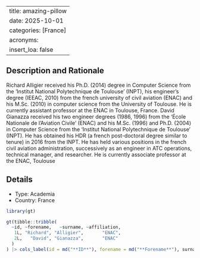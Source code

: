
---
title: amazing-pillow
date: 2025-10-01
categories: [France]
acronyms:
  insert_loa: false
---

## Description and Rationale

Richard Alligier received his Ph.D. (2014) degree in Computer Science from the ‘Institut National Polytechnique de Toulouse’ (INPT), his engineer’s degree (IEEAC, 2010) from the french university of civil aviation (ENAC) and his M.Sc. (2010) in computer science from the University of Toulouse. He is currently assistant professor at the ENAC in Toulouse, France. David Gianazza received his two engineer degrees (1986, 1996) from the ‘École Nationale de l’Aviation Civile’ (ENAC) and his M.Sc. (1996) and Ph.D. (2004) in Computer Science from the ‘Institut National Polytechnique de Toulouse’ (INPT). He has obtained his HDR (a french post-doctoral degree similar to tenure) in 2016 from the INPT. He has held various positions in the french civil aviation administration, successively as an engineer in ATC operations, technical manager, and researcher. He is currently associate professor at the ENAC, Toulouse

## Details

* Type: Academia
* Country: France

```r
library(gt)

gt(tibble::tribble(
  ~id, ~forename,   ~surname, ~affiliation,
   1L, "Richard", "Alligier",       "ENAC",
   2L,   "David", "Gianazza",       "ENAC"
  )
) |> cols_label(id = md("**ID**"), forename = md("**Forename**"), surname ~ md("**Surname**"), affiliation ~ md("**Affiliation**"))
```
